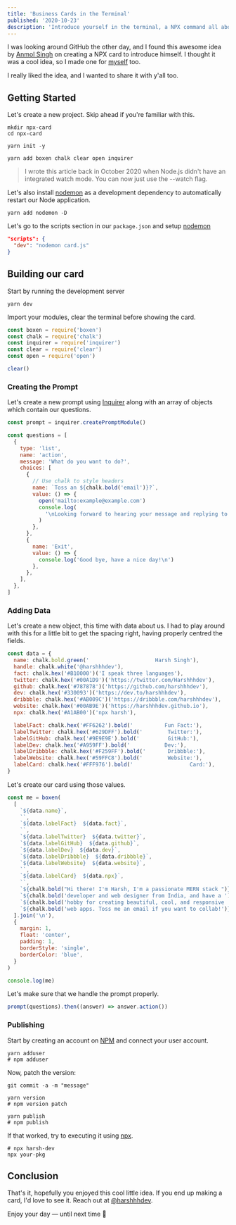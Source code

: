 ```yaml
---
title: 'Business Cards in the Terminal'
published: '2020-10-23'
description: 'Introduce yourself in the terminal, a NPX command all about you'
---
```


I was looking around GitHub the other day, and I found this awesome idea by [Anmol Singh] on creating a NPX card to introduce himself. I thought it was a cool idea, so I made one for [myself] too.

I really liked the idea, and I wanted to share it with y'all too.

## Getting Started

Let's create a new project. Skip ahead if you're familiar with this.

```bash:terminal
mkdir npx-card
cd npx-card

yarn init -y

yarn add boxen chalk clear open inquirer
```

> I wrote this article back in October 2020 when Node.js didn't have an integrated watch mode. You can now just use the --watch flag.

Let's also install [nodemon] as a development dependency to automatically restart our Node application.

```bash:terminal
yarn add nodemon -D
```

Let's go to the scripts section in our `package.json` and setup [nodemon]

```json:package.json
"scripts": {
  "dev": "nodemon card.js"
}
```

## Building our card

Start by running the development server

```bash:terminal
yarn dev
```

Import your modules, clear the terminal before showing the card.

```js:card.js
const boxen = require('boxen')
const chalk = require('chalk')
const inquirer = require('inquirer')
const clear = require('clear')
const open = require('open')

clear()
```

### Creating the Prompt

Let's create a new prompt using [Inquirer](https://github.com/SBoudrias/Inquirer.js#readme) along with an array of objects which contain our questions.

```js:card.js
const prompt = inquirer.createPromptModule()

const questions = [
  {
    type: 'list',
    name: 'action',
    message: 'What do you want to do?',
    choices: [
      {
        // Use chalk to style headers
        name: `Toss an ${chalk.bold('email')}?`,
        value: () => {
          open('mailto:example@example.com')
          console.log(
            '\nLooking forward to hearing your message and replying to you!\n'
          )
        },
      },
      {
        name: 'Exit',
        value: () => {
          console.log('Good bye, have a nice day!\n')
        },
      },
    ],
  },
]
```

### Adding Data

Let's create a new object, this time with data about us. I had to play around with this for a little bit to get the spacing right, having properly centred the fields.

```js:card.js
const data = {
  name: chalk.bold.green('                     Harsh Singh'),
  handle: chalk.white('@harshhhdev'),
  fact: chalk.hex('#B10000')('I speak three languages'),
  twitter: chalk.hex('#00A1D9')('https://twitter.com/Harshhhdev'),
  github: chalk.hex('#787878')('https://github.com/harshhhdev'),
  dev: chalk.hex('#330093')('https://dev.to/harshhhdev'),
  dribbble: chalk.hex('#AB009C')('https://dribbble.com/harshhhdev'),
  website: chalk.hex('#00AB9E')('https://harshhhdev.github.io'),
  npx: chalk.hex('#A1AB00')('npx harsh'),

  labelFact: chalk.hex('#FF6262').bold('          Fun Fact:'),
  labelTwitter: chalk.hex('#629DFF').bold('        Twitter:'),
  labelGitHub: chalk.hex('#9E9E9E').bold('         GitHub:'),
  labelDev: chalk.hex('#A959FF').bold('           Dev:'),
  labelDribbble: chalk.hex('#F259FF').bold('       Dribbble:'),
  labelWebsite: chalk.hex('#59FFC8').bold('        Website:'),
  labelCard: chalk.hex('#FFF976').bold('                  Card:'),
}
```

Let's create our card using those values.

```js:card.js
const me = boxen(
  [
    `${data.name}`,
    ``,
    `${data.labelFact}  ${data.fact}`,
    ``,
    `${data.labelTwitter}  ${data.twitter}`,
    `${data.labelGitHub}  ${data.github}`,
    `${data.labelDev}  ${data.dev}`,
    `${data.labelDribbble}  ${data.dribbble}`,
    `${data.labelWebsite}  ${data.website}`,
    ``,
    `${data.labelCard}  ${data.npx}`,
    ``,
    `${chalk.bold("Hi there! I'm Harsh, I'm a passionate MERN stack ")}`,
    `${chalk.bold('developer and web designer from India, and have a ')}`,
    `${chalk.bold('hobby for creating beautiful, cool, and responsive ')}`,
    `${chalk.bold('web apps. Toss me an email if you want to collab!')}`,
  ].join('\n'),
  {
    margin: 1,
    float: 'center',
    padding: 1,
    borderStyle: 'single',
    borderColor: 'blue',
  }
)

console.log(me)
```

Let's make sure that we handle the prompt properly.

```js:card.js
prompt(questions).then((answer) => answer.action())
```

### Publishing

Start by creating an account on [NPM](https://npmjs.com/) and connect your user account.

```bash:terminal
yarn adduser
# npm adduser
```

Now, patch the version:

```bash:terminal
git commit -a -m "message"

yarn version
# npm version patch

yarn publish
# npm publish
```

If that worked, try to executing it using [npx](https://www.npmjs.com/package/npx).

```bash:terminal
# npx harsh-dev
npx your-pkg
```

## Conclusion

That's it, hopefully you enjoyed this cool little idea. If you end up making a card, I'd love to see it. Reach out at [@harshhhdev](https://twitter.com/harshhhdev).

Enjoy your day — until next time 👋

[anmol singh]: https://github.com/anmol098
[anmol's card]: https://github.com/anmol098/npx_card
[my card]: https://github.com/harshhhdev/npx-harsh
[repo]: https://github.com/anmol098/npx_card
[nodemon]: https://nodemon.io/
[myself]: https://github.com/harshhhdev
